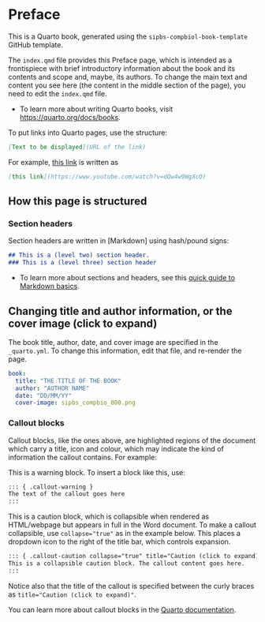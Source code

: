 # Preface {.unnumbered}

This is a Quarto book, generated using the `sipbs-compbiol-book-template` GitHub template.

The `index.qmd` file provides this Preface page, which is intended as a frontispiece with brief introductory information about the book and its contents and scope and, maybe, its authors. To change the main text and content you see here (the content in the middle section of the page), you need to edit the `index.qmd` file.

- To learn more about writing Quarto books, visit [https://quarto.org/docs/books](https://quarto.org/docs/books).

::: { .callout-tip }
To put links into Quarto pages, use the structure:

```markdown
[Text to be displayed](URL of the link)
```

For example, [this link](https://www.youtube.com/watch?v=dQw4w9WgXcQ) is written as

```markdown
[this link](https://www.youtube.com/watch?v=dQw4w9WgXcQ)
```

:::

## How this page is structured

### Section headers

Section headers are written in [Markdown] using hash/pound signs:

```markdown
## This is a (level two) section header.
### This is a (level three) section header
```

- To learn more about sections and headers, see this [quick guide to Markdown basics](https://quarto.org/docs/authoring/markdown-basics.html). 

::: { .callout-tip collapse="true"}
## Changing title and author information, or the cover image (click to expand)
The book title, author, date, and cover image are specified in the `_quarto.yml`. To change this information, edit that file, and re-render the page.

```yaml
book:
  title: "THE TITLE OF THE BOOK"
  author: "AUTHOR NAME"
  date: "DD/MM/YY"
  cover-image: sipbs_compbio_800.png
```
:::

### Callout blocks

Callout blocks, like the ones above, are highlighted regions of the document which carry a title, icon and colour, which may indicate the kind of information the callout contains. For example:

::: { .callout-warning }
This is a warning block. To insert a block like this, use:

```markdown
::: { .callout-warning }
The text of the callout goes here
:::
```
:::

::: { .callout-caution collapse="true" title="Caution (click to expand)"}
This is a caution block, which is collapsible when rendered as HTML/webpage but appears in full in the Word document. To make a callout collapsible, use `collapse="true"` as in the example below. This places a dropdown icon to the right of the title bar, which controls expansion.

```markdown
::: { .callout-caution collapse="true" title="Caution (click to expand)"}
This is a collapsible caution block. The callout content goes here.
:::
```

Notice also that the title of the callout is specified between the curly braces as `title="Caution (click to expand)"`.
:::

You can learn more about callout blocks in the [Quarto documentation](https://quarto.org/docs/authoring/callouts.html).